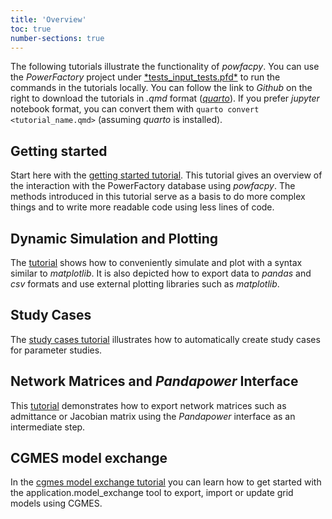 ```yaml
---
title: 'Overview'
toc: true
number-sections: true
---
```


The following tutorials illustrate the functionality of *powfacpy*. You can use the *PowerFactory* project under [*tests\tests_input\powfacpy_tests.pfd*](../../tests/tests_input/) to run the commands in the tutorials locally. You can follow the link to *Github* on the right to download the tutorials in *.qmd* format ([*quarto*](https://quarto.org/)). If you prefer *jupyter* notebook format, you can convert them with `quarto convert <tutorial_name.qmd>` (assuming *quarto* is installed).


## Getting started
Start here with the [getting started tutorial](getting_started.qmd). This tutorial gives an overview of the interaction with the PowerFactory database using *powfacpy*. The methods introduced in this tutorial serve as a basis to do more complex things and to write more readable code using less lines of code.

## Dynamic Simulation and Plotting
The [tutorial](simulation_and_plotting.qmd) shows how to conveniently simulate and plot with a syntax similar to *matplotlib*. It is also depicted how to export data to *pandas* and *csv* formats and use external plotting libraries such as *matplotlib*.

## Study Cases
The [study cases tutorial](study_cases.qmd) illustrates how to automatically create study cases for parameter studies. 


## Network Matrices and *Pandapower* Interface
This [tutorial](network_matrices_and_pandapower_interface.qmd) demonstrates how to export network matrices such as admittance or Jacobian matrix using the *Pandapower* interface as an intermediate step.

## CGMES model exchange
In the [cgmes model exchange tutorial](cgmes_model_exchange.qmd) you can learn how to get started with the application.model_exchange tool to export, import or update grid models using CGMES.
